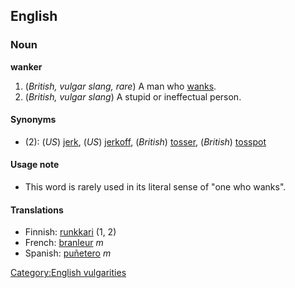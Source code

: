 ==English==
===Noun===
'''wanker'''

#(''British, vulgar slang, rare'') A man who [[wank]]s.
#(''British, vulgar slang'') A stupid or ineffectual person.
====Synonyms====
*(2): (''US'') [[jerk]], (''US'') [[jerkoff]], (''British'') [[tosser]], (''British'') [[tosspot]]

====Usage note====
*This word is rarely used in its literal sense of "one who wanks".

====Translations====
*Finnish: [[runkkari]] (1, 2)
*French: [[branleur]] ''m''
*Spanish: [[puñetero]] ''m''

[[Category:English vulgarities]]